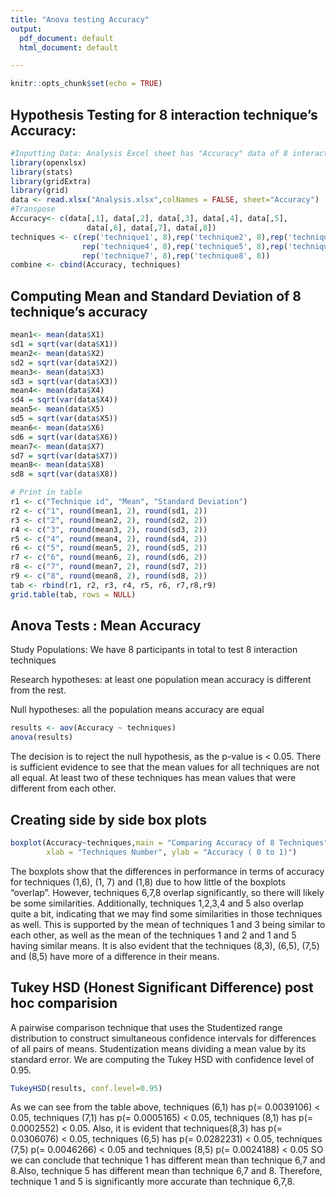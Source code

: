 ---
title: "Anova testing Accuracy"
output:
  pdf_document: default
  html_document: default

---

```{r setup, include=FALSE}
knitr::opts_chunk$set(echo = TRUE)
```
## Hypothesis Testing for 8 interaction technique's Accuracy:


```{r dataAnalysis}
#Inputting Data: Analysis Excel sheet has "Accuracy" data of 8 interaction techniques
library(openxlsx)
library(stats)
library(gridExtra)
library(grid)
data <- read.xlsx("Analysis.xlsx",colNames = FALSE, sheet="Accuracy")
#Transpose
Accuracy<- c(data[,1], data[,2], data[,3], data[,4], data[,5],
                 data[,6], data[,7], data[,8])
techniques <- c(rep('technique1', 8),rep('technique2', 8),rep('technique3', 8),
                rep('technique4', 8),rep('technique5', 8),rep('technique6', 8),
                rep('technique7', 8),rep('technique8', 8))
combine <- cbind(Accuracy, techniques)

```

## Computing Mean and Standard Deviation of 8 technique's accuracy
```{r meanResults}
mean1<- mean(data$X1)
sd1 = sqrt(var(data$X1))
mean2<- mean(data$X2)
sd2 = sqrt(var(data$X2))
mean3<- mean(data$X3)
sd3 = sqrt(var(data$X3))
mean4<- mean(data$X4)
sd4 = sqrt(var(data$X4))
mean5<- mean(data$X5)
sd5 = sqrt(var(data$X5))
mean6<- mean(data$X6)
sd6 = sqrt(var(data$X6))
mean7<- mean(data$X7)
sd7 = sqrt(var(data$X7))
mean8<- mean(data$X8)
sd8 = sqrt(var(data$X8))

# Print in table
r1 <- c("Technique id", "Mean", "Standard Deviation")
r2 <- c("1", round(mean1, 2), round(sd1, 2))
r3 <- c("2", round(mean2, 2), round(sd2, 2))
r4 <- c("3", round(mean3, 2), round(sd3, 2))
r5 <- c("4", round(mean4, 2), round(sd4, 2))
r6 <- c("5", round(mean5, 2), round(sd5, 2))
r7 <- c("6", round(mean6, 2), round(sd6, 2))
r8 <- c("7", round(mean7, 2), round(sd7, 2))
r9 <- c("8", round(mean8, 2), round(sd8, 2))
tab <- rbind(r1, r2, r3, r4, r5, r6, r7,r8,r9)
grid.table(tab, rows = NULL)

```

## Anova Tests : Mean Accuracy




Study Populations: We have 8 participants in total to test 8 interaction techniques

Research hypotheses: at least one population mean accuracy is different from the rest.


Null hypotheses:  all the population means accuracy  are equal

```{r AnovaResults}
results <- aov(Accuracy ~ techniques)
anova(results)
```

The decision is to reject the null hypothesis, as the p-value is < 0.05.
There is sufficient evidence to see that the mean values for all techniques are not
all equal. At least two of these techniques has mean values that were different from each
other.

## Creating side by side box plots

```{r plot}
boxplot(Accuracy~techniques,main = "Comparing Accuracy of 8 Techniques",   
        xlab = "Techniques Number", ylab = "Accuracy ( 0 to 1)")
```

The boxplots show that the differences in performance in terms of accuracy for techniques (1,6), (1, 7) and (1,8) 
due to how little of the boxplots “overlap”. However,
techniques 6,7,8 overlap significantly, so there will likely be some similarities.
Additionally, techniques 1,2,3,4 and 5 also overlap quite a bit, indicating
that we may find some similarities in those techniques as well. This is supported by
the mean of techniques 1 and 3 being similar to each other, as well as the
mean of the techniques 1 and 2 and 1 and 5 having similar means. It is also evident that the
techniques (8,3), (6,5), (7,5) and (8,5) have more of a difference in their means.



## Tukey HSD (Honest Significant Difference) post hoc comparision
A pairwise comparison technique that uses the Studentized range distribution to construct simultaneous confidence
intervals for differences of all pairs of means. Studentization means dividing a
mean value by its standard error. We are computing the Tukey HSD with confidence level of 0.95.

```{r tukey}
TukeyHSD(results, conf.level=0.95)
```

As we can see from the table above, techniques (6,1) has p(= 0.0039106) < 0.05, techniques (7,1) has p(= 0.0005165) < 0.05, techniques (8,1) has p(= 0.0002552) < 0.05. Also, it is evident that techniques(8,3) has  p(= 0.0306076) < 0.05, techniques (6,5) has  p(= 0.0282231) < 0.05, techniques (7,5) p(= 0.0046266) < 0.05 and techniques (8,5) p(= 0.0024188) < 0.05
SO we can conclude that technique 1 has different mean than technique 6,7 and 8.Also,  technique 5 has different mean than technique 6,7 and 8.  Therefore, technique 1 and 5 is significantly more accurate than technique 6,7,8.  


